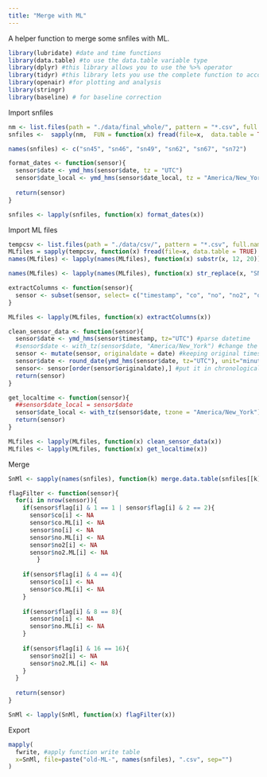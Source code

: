 ```yaml
---
title: "Merge with ML"
---
```


A helper function to merge some snfiles with ML. 

```r
library(lubridate) #date and time functions 
library(data.table) #to use the data.table variable type
library(dplyr) #this library allows you to use the %>% operator
library(tidyr) #this library lets you use the complete function to account for time syncing
library(openair) #for plotting and analysis
library(stringr)
library(baseline) # for baseline correction
```

Import snfiles 

```r
nm <- list.files(path = "./data/final_whole/", pattern = "*.csv", full.names = TRUE)
snfiles <-  sapply(nm,  FUN = function(x) fread(file=x,  data.table = TRUE), simplify = FALSE,USE.NAMES = TRUE)
```

```r
names(snfiles) <- c("sn45", "sn46", "sn49", "sn62", "sn67", "sn72")
```


```r
format_dates <- function(sensor){
  sensor$date <- ymd_hms(sensor$date, tz = "UTC")
  sensor$date_local <- ymd_hms(sensor$date_local, tz = "America/New_York")
  
  return(sensor)
}
```

```r
snfiles <- lapply(snfiles, function(x) format_dates(x))
```

Import ML files 

```r
tempcsv <- list.files(path = "./data/csv/", pattern = "*.csv", full.names = TRUE)
MLfiles = sapply(tempcsv, function(x) fread(file=x, data.table = TRUE) , simplify = FALSE,USE.NAMES = TRUE) #import them in
names(MLfiles) <- lapply(names(MLfiles), function(x) substr(x, 12, 20)) #change the names

names(MLfiles) <- lapply(names(MLfiles), function(x) str_replace(x, "SN000-0", "sn"))
```

```r
extractColumns <- function(sensor){
  sensor <- subset(sensor, select= c("timestamp", "co", "no", "no2", "o3", "flag" ))
}
```

```r
MLfiles <- lapply(MLfiles, function(x) extractColumns(x))
```

```r
clean_sensor_data <- function(sensor){
  sensor$date <- ymd_hms(sensor$timestamp, tz="UTC") #parse datetime
  #sensor$date <- with_tz(sensor$date, "America/New_York") #change the time according to shifted timezone
  sensor <- mutate(sensor, originaldate = date) #keeping original times for comparing to flight data
  sensor$date <- round_date(ymd_hms(sensor$date, tz="UTC"), unit="minute") #round date for merging
  sensor<- sensor[order(sensor$originaldate),] #put it in chronological order
  return(sensor)
}

get_localtime <- function(sensor){
  ##sensor$date_local = sensor$date
  sensor$date_local <- with_tz(sensor$date, tzone = "America/New_York")
  return(sensor)
}
```
```r
MLfiles <- lapply(MLfiles, function(x) clean_sensor_data(x))
MLfiles <- lapply(MLfiles, function(x) get_localtime(x))
```


Merge

```r
SnMl <- sapply(names(snfiles), function(k) merge.data.table(snfiles[[k]], MLfiles[[k]], by.x="date_local", by.y = "date_local", all = FALSE, suffixes = c("", ".ML")), simplify = FALSE,USE.NAMES = TRUE) #bind lists of final and raw dataframes
```

```r
flagFilter <- function(sensor){
  for(i in nrow(sensor)){
    if(sensor$flag[i] & 1 == 1 | sensor$flag[i] & 2 == 2){
      sensor$co[i] <- NA
      sensor$co.ML[i] <- NA
      sensor$no[i] <- NA
      sensor$no.ML[i] <- NA
      sensor$no2[i] <- NA
      sensor$no2.ML[i] <- NA
        }
    
    if(sensor$flag[i] & 4 == 4){
      sensor$co[i] <- NA
      sensor$co.ML[i] <- NA
    }
    
    if(sensor$flag[i] & 8 == 8){
      sensor$no[i] <- NA
      sensor$no.ML[i] <- NA
    }
    
    if(sensor$flag[i] & 16 == 16){
      sensor$no2[i] <- NA
      sensor$no2.ML[i] <- NA
    }
  }
  
  return(sensor)
}
```


```r
SnMl <- lapply(SnMl, function(x) flagFilter(x))
```

Export

```r
mapply(
  fwrite, #apply function write table
  x=SnMl, file=paste("old-ML-", names(snfiles), ".csv", sep="")
)
```